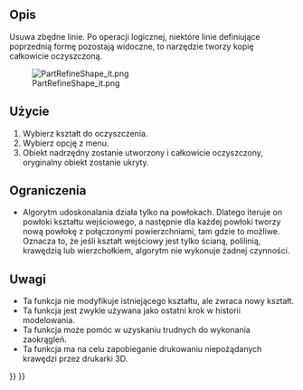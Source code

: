 <languages/>

{{Docnav/pl
|[[OpenSCAD_RemoveSubtree/pl|Usuń gałąź drzewa]]
|[[OpenSCAD_MirrorMeshFeature/pl|Odbicie lustrzane cechy siatki]]
|[[OpenSCAD_Workbench/pl|środowisko pracy OpenSCAD]]
|IconL=OpenSCAD_RemoveSubtree.svg
|IconR=OpenSCAD_MirrorMeshFeature.svg
|IconC=Workbench_OpenSCAD.svg
}}

{{GuiCommand/pl
|Name=OpenSCAD RefineShapeFeature
|Name/pl=Udoskonal kształt cechy
|MenuLocation=OpenSCAD → Udoskonal kształt cechy
|Workbenches=[[OpenSCAD_Workbench/pl|OpenSCAD]]
|SeeAlso=[[Part_RefineShape/pl|Część: Udoskonal kształt]]
}}

<span id="Description"></span>
==Opis== 

Usuwa zbędne linie. Po operacji logicznej, niektóre linie definiujące poprzednią formę pozostają widoczne, to narzędzie tworzy kopię całkowicie oczyszczoną.

[[File:PartRefineShape_it.png]]

<span id="Usage"></span>
==Użycie== 

# Wybierz kształt do oczyszczenia.
# Wybierz opcję {{MenuCommand|OpenSCAD → [[Image:OpenSCAD_RefineShapeFeature.svg|24px]] Udoskonal kształt cechy}} z menu.
# Obiekt nadrzędny zostanie utworzony i całkowicie oczyszczony, oryginalny obiekt zostanie ukryty.

<span id="Limitations"></span>
==Ograniczenia== 

* Algorytm udoskonalania działa tylko na powłokach. Dlatego iteruje on powłoki kształtu wejściowego, a następnie dla każdej powłoki tworzy nową powłokę z połączonymi powierzchniami, tam gdzie to możliwe. Oznacza to, że jeśli kształt wejściowy jest tylko ścianą, polilinią, krawędzią lub wierzchołkiem, algorytm nie wykonuje żadnej czynności.

<span id="Notes"></span>
==Uwagi== 

* Ta funkcja nie modyfikuje istniejącego kształtu, ale zwraca nowy kształt.
* Ta funkcja jest zwykle używana jako ostatni krok w historii modelowania.
* Ta funkcja może pomóc w uzyskaniu trudnych do wykonania zaokrągleń.
* Ta funkcja ma na celu zapobieganie drukowaniu niepożądanych krawędzi przez drukarki 3D.


{{Docnav/pl
|[[OpenSCAD_RemoveSubtree/pl|Usuń gałąź drzewa]]
|[[OpenSCAD_MirrorMeshFeature/pl|Odbicie lustrzane cechy siatki]]
|[[OpenSCAD_Workbench/pl|środowisko pracy OpenSCAD]]
|IconL=OpenSCAD_RemoveSubtree.svg
|IconR=OpenSCAD_MirrorMeshFeature.svg
|IconC=Workbench_OpenSCAD.svg
}}

{{OpenSCAD_Tools_navi{{#translation:}}}}
{{Userdocnavi{{#translation:}}}}